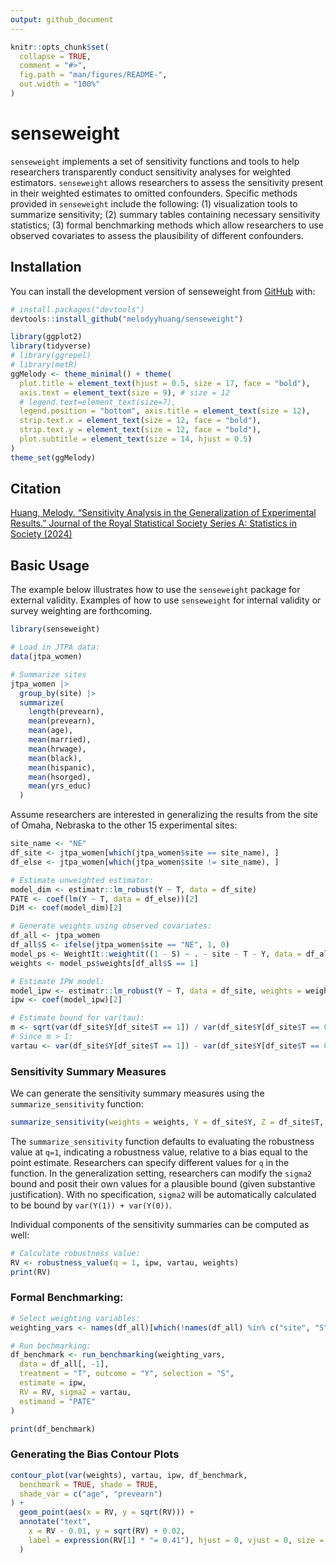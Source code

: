 ```yaml
---
output: github_document
---
```


<!-- README.md is generated from README.Rmd. Please edit that file -->

```r
knitr::opts_chunk$set(
  collapse = TRUE,
  comment = "#>",
  fig.path = "man/figures/README-",
  out.width = "100%"
)
```

# senseweight

<!-- badges: start -->
<!-- badges: end -->

`senseweight` implements a set of sensitivity functions and tools to help researchers transparently conduct sensitivity analyses for weighted estimators. `senseweight` allows researchers to assess the sensitivity present in their weighted estimates to omitted confounders. Specific methods provided in `senseweight` include the following: (1) visualization tools to summarize sensitivity; (2) summary tables containing necessary sensitivity statistics; (3) formal benchmarking methods which allow researchers to use observed covariates to assess the plausibility of different confounders. 

## Installation

You can install the development version of senseweight from [GitHub](https://github.com/) with:

``` r
# install.packages("devtools")
devtools::install_github("melodyyhuang/senseweight")
```
```r
library(ggplot2)
library(tidyverse)
# library(ggrepel)
# library(metR)
ggMelody <- theme_minimal() + theme(
  plot.title = element_text(hjust = 0.5, size = 17, face = "bold"),
  axis.text = element_text(size = 9), # size = 12
  # legend.text=element_text(size=7),
  legend.position = "bottom", axis.title = element_text(size = 12),
  strip.text.x = element_text(size = 12, face = "bold"),
  strip.text.y = element_text(size = 12, face = "bold"),
  plot.subtitle = element_text(size = 14, hjust = 0.5)
)
theme_set(ggMelody)
```

## Citation
[Huang, Melody. "Sensitivity Analysis in the Generalization of Experimental Results."  Journal of the Royal Statistical Society Series A: Statistics in Society (2024)](https://academic.oup.com/jrsssa/advance-article-abstract/doi/10.1093/jrsssa/qnae012/7626119)

## Basic Usage

The example below illustrates how to use the `senseweight` package for external validity. Examples of how to use `senseweight` for internal validity or survey weighting are forthcoming. 

```r
library(senseweight)

# Load in JTPA data:
data(jtpa_women)
```


```r
# Summarize sites
jtpa_women |>
  group_by(site) |>
  summarize(
    length(prevearn),
    mean(prevearn),
    mean(age),
    mean(married),
    mean(hrwage),
    mean(black),
    mean(hispanic),
    mean(hsorged),
    mean(yrs_educ)
  )
```


Assume researchers are interested in generalizing the results from the site of Omaha, Nebraska to the other 15 experimental sites: 
```r
site_name <- "NE"
df_site <- jtpa_women[which(jtpa_women$site == site_name), ]
df_else <- jtpa_women[which(jtpa_women$site != site_name), ]

# Estimate unweighted estimator:
model_dim <- estimatr::lm_robust(Y ~ T, data = df_site)
PATE <- coef(lm(Y ~ T, data = df_else))[2]
DiM <- coef(model_dim)[2]

# Generate weights using observed covariates:
df_all <- jtpa_women
df_all$S <- ifelse(jtpa_women$site == "NE", 1, 0)
model_ps <- WeightIt::weightit((1 - S) ~ . - site - T - Y, data = df_all, method = "ebal", estimand = "ATT")
weights <- model_ps$weights[df_all$S == 1]

# Estimate IPW model:
model_ipw <- estimatr::lm_robust(Y ~ T, data = df_site, weights = weights)
ipw <- coef(model_ipw)[2]

# Estimate bound for var(tau):
m <- sqrt(var(df_site$Y[df_site$T == 1]) / var(df_site$Y[df_site$T == 0]))
# Since m > 1:
vartau <- var(df_site$Y[df_site$T == 1]) - var(df_site$Y[df_site$T == 0])
```

### Sensitivity Summary Measures 
We can generate the sensitivity summary measures using the `summarize_sensitivity` function: 
```r
summarize_sensitivity(weights = weights, Y = df_site$Y, Z = df_site$T, sigma2 = vartau, estimand = "PATE")
```


The `summarize_sensitivity` function defaults to evaluating the robustness value at `q=1`, indicating a robustness value, relative to a bias equal to the point estimate. Researchers can specify different values for `q` in the function. In the generalization setting, researchers can modify the `sigma2` bound and posit their own values for a plausible bound (given substantive justification). With no specification, `sigma2` will be automatically calculated to be bound by `var(Y(1)) + var(Y(0))`. 

Individual components of the sensitivity summaries can be computed as well: 

```r
# Calculate robustness value:
RV <- robustness_value(q = 1, ipw, vartau, weights)
print(RV)
```


### Formal Benchmarking: 
```r
# Select weighting variables:
weighting_vars <- names(df_all)[which(!names(df_all) %in% c("site", "S", "Y", "T"))]

# Run bechmarking:
df_benchmark <- run_benchmarking(weighting_vars,
  data = df_all[, -1],
  treatment = "T", outcome = "Y", selection = "S",
  estimate = ipw,
  RV = RV, sigma2 = vartau,
  estimand = "PATE"
)

print(df_benchmark)
```

### Generating the Bias Contour Plots 
```r
contour_plot(var(weights), vartau, ipw, df_benchmark,
  benchmark = TRUE, shade = TRUE,
  shade_var = c("age", "prevearn")
) +
  geom_point(aes(x = RV, y = sqrt(RV))) +
  annotate("text",
    x = RV - 0.01, y = sqrt(RV) + 0.02,
    label = expression(RV[1] * "= 0.41"), hjust = 0, vjust = 0, size = 3
  )
```
